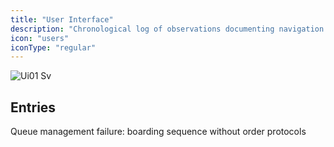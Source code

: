 ```yaml
---
title: "User Interface"
description: "Chronological log of observations documenting navigation methods, input protocols, and interface learning processes."
icon: "users"
iconType: "regular"
---
```


![Ui01 Sv](/images/ui01.svg)

## Entries

<Columns cols={2}>
  <Card title="trg-republike-boarding-20251001" icon="users" iconType="regular" href="/ui-01/trg-republike-boarding-20251001" img="/images/cf-half6.svg" cta="View">
    Queue management failure: boarding sequence without order protocols
  </Card>
</Columns>

## 